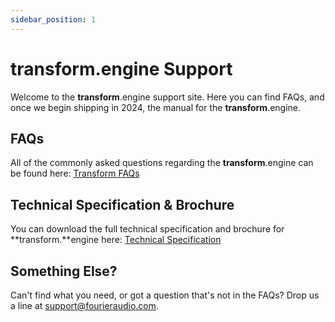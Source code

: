 ```yaml
---
sidebar_position: 1
---
```

# transform.engine Support

Welcome to the **transform**.engine support site. Here you can find FAQs, and once we begin shipping in 2024, the manual for the **transform**.engine.

## FAQs

All of the commonly asked questions regarding the **transform**.engine can be found here:
<a class="button button--lg button--primary" href="/docs/transform/faq">Transform FAQs</a>

## Technical Specification & Brochure

You can download the full technical specification and brochure for **transform.**engine here:
<a class="button button--lg button--primary" href="https://downloads.fourieraudio.com/documentation/transform/tfe_tech_spec.pdf">Technical Specification</a>

## Something Else?

Can't find what you need, or got a question that's not in the FAQs? Drop us a line at [support@fourieraudio.com](mailto:support@fourieraudio.com).
